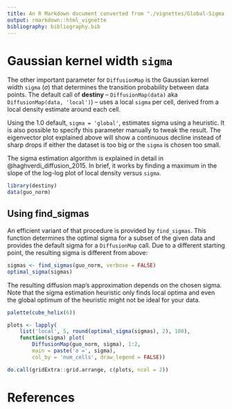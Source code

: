 ```yaml
---
title: An R Markdown document converted from "./vignettes/Global-Sigma.ipynb"
output: rmarkdown::html_vignette
bibliography: bibliography.bib
---
```


Gaussian kernel width `sigma`
=============================

The other important parameter for `DiffusionMap` is the Gaussian kernel width `sigma` ($\sigma$) that determines the transition probability between data points. The default call of **destiny** – `DiffusionMap(data)` aka `DiffusionMap(data, 'local')`) – uses a local `sigma` per cell, derived from a local density estimate around each cell.

Using the 1.0 default, `sigma = 'global'`, estimates sigma using a heuristic. It is also possible to specify this parameter manually to tweak the result. The eigenvector plot explained above will show a continuous decline instead of sharp drops if either the dataset is too big or the `sigma` is chosen too small.

The sigma estimation algorithm is explained in detail in @haghverdi_diffusion_2015. In brief, it works by finding a maximum in the slope of the log-log plot of local density versus `sigma`.

```r
library(destiny)
data(guo_norm)
```

Using find_sigmas
-----------------

An efficient variant of that procedure is provided by `find_sigmas`. This function determines the optimal sigma for a subset of the given data and provides the default sigma for a `DiffusionMap` call. Due to a different starting point, the resulting sigma is different from above:

```r
sigmas <- find_sigmas(guo_norm, verbose = FALSE)
optimal_sigma(sigmas)
```

The resulting diffusion map’s approximation depends on the chosen sigma. Note that the sigma estimation heuristic only finds local optima and even the global optimum of the heuristic might not be ideal for your data.

```r
palette(cube_helix(6))

plots <- lapply(
    list('local', 5, round(optimal_sigma(sigmas), 2), 100),
    function(sigma) plot(
        DiffusionMap(guo_norm, sigma), 1:2,
        main = paste('σ =', sigma),
        col_by = 'num_cells', draw_legend = FALSE))

do.call(gridExtra::grid.arrange, c(plots, ncol = 2))
```

References
==========

<div id="refs"></div>
